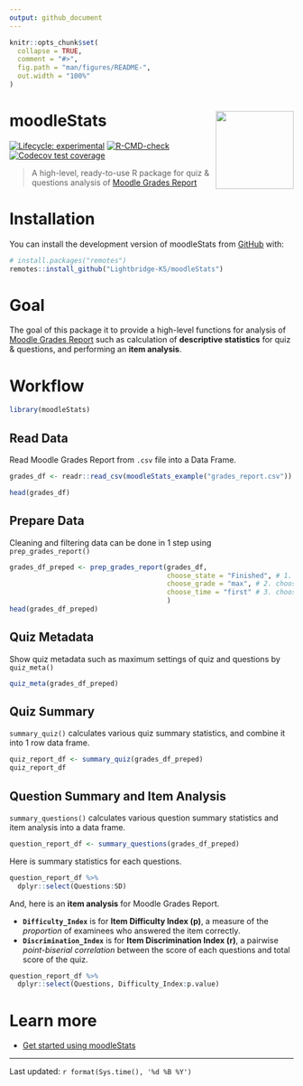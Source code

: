 ```yaml
---
output: github_document
---
```


<!-- README.md is generated from README.Rmd. Please edit that file -->

```r
knitr::opts_chunk$set(
  collapse = TRUE,
  comment = "#>",
  fig.path = "man/figures/README-",
  out.width = "100%"
)
```

# moodleStats <a href="https://lightbridge-ks.github.io/moodleStats/"><img src="man/figures/logo.png" align="right" height="138" /></a>

<!-- badges: start -->

[![Lifecycle: experimental](https://img.shields.io/badge/lifecycle-experimental-orange.svg)](https://lifecycle.r-lib.org/articles/stages.html#experimental) [![R-CMD-check](https://github.com/Lightbridge-KS/moodleStats/actions/workflows/R-CMD-check.yaml/badge.svg)](https://github.com/Lightbridge-KS/moodleStats/actions/workflows/R-CMD-check.yaml)
[![Codecov test coverage](https://codecov.io/gh/Lightbridge-KS/moodleStats/branch/main/graph/badge.svg)](https://app.codecov.io/gh/Lightbridge-KS/moodleStats?branch=main)
<!-- badges: end -->

> A high-level, ready-to-use R package for quiz & questions analysis of [Moodle Grades Report](https://docs.moodle.org/311/en/Quiz_reports#Grades_report)

# Installation

You can install the development version of moodleStats from [GitHub](https://github.com/) with:

``` r
# install.packages("remotes")
remotes::install_github("Lightbridge-KS/moodleStats")
```

# Goal

The goal of this package it to provide a high-level functions for analysis of [Moodle Grades Report](https://docs.moodle.org/311/en/Quiz_reports#Grades_report) such as calculation of **descriptive statistics** for quiz & questions, and performing an **item analysis**.

# Workflow

```r
library(moodleStats)
```

## Read Data

Read Moodle Grades Report from `.csv` file into a Data Frame.

```r
grades_df <- readr::read_csv(moodleStats_example("grades_report.csv"))
```

```r
head(grades_df)
```

## Prepare Data

Cleaning and filtering data can be done in 1 step using `prep_grades_report()`

```r
grades_df_preped <- prep_grades_report(grades_df,
                                       choose_state = "Finished", # 1. choose only "Finished" attempt
                                       choose_grade = "max", # 2. choose only the best score of each student
                                       choose_time = "first" # 3. choose the first time that student submitted
                                       ) 
head(grades_df_preped)
```

## Quiz Metadata

Show quiz metadata such as maximum settings of quiz and questions by `quiz_meta()`

```r
quiz_meta(grades_df_preped)
```

## Quiz Summary

`summary_quiz()` calculates various quiz summary statistics, and combine it into 1 row data frame.

```r
quiz_report_df <- summary_quiz(grades_df_preped)
quiz_report_df
```

## Question Summary and Item Analysis

`summary_questions()` calculates various question summary statistics and item analysis into a data frame.

```r
question_report_df <- summary_questions(grades_df_preped)
```

Here is summary statistics for each questions.

```r
question_report_df %>% 
  dplyr::select(Questions:SD)
```

And, here is an **item analysis** for Moodle Grades Report.

-   **`Difficulty_Index`** is for **Item Difficulty Index (p)**, a measure of the *proportion* of examinees who answered the item correctly.
-   **`Discrimination_Index`** is for **Item Discrimination Index (r)**, a pairwise *point-biserial correlation* between the score of each questions and total score of the quiz.

```r
question_report_df %>% 
  dplyr::select(Questions, Difficulty_Index:p.value)
```

# Learn more

-  [Get started using moodleStats](https://lightbridge-ks.github.io/moodleStats/articles/moodleStats.html)

------------------------------------------------------------------------

Last updated: `r format(Sys.time(), '%d %B %Y')`

